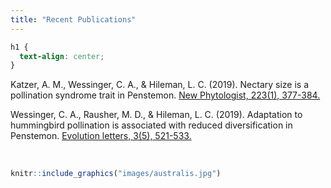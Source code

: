 ```yaml
---
title: "Recent Publications"
---
```

```css
h1 {
  text-align: center;
}
```

Katzer, A. M., Wessinger, C. A., & Hileman, L. C. (2019). Nectary size is a pollination syndrome trait in Penstemon. [New Phytologist, 223(1), 377-384.](https://doi.org/10.1111/nph.15769)


Wessinger, C. A., Rausher, M. D., & Hileman, L. C. (2019). Adaptation to hummingbird pollination is associated with reduced diversification in Penstemon. [Evolution letters, 3(5), 521-533.](https://doi.org/10.1002/evl3.130)

<br>

```r
knitr::include_graphics("images/australis.jpg")
```
